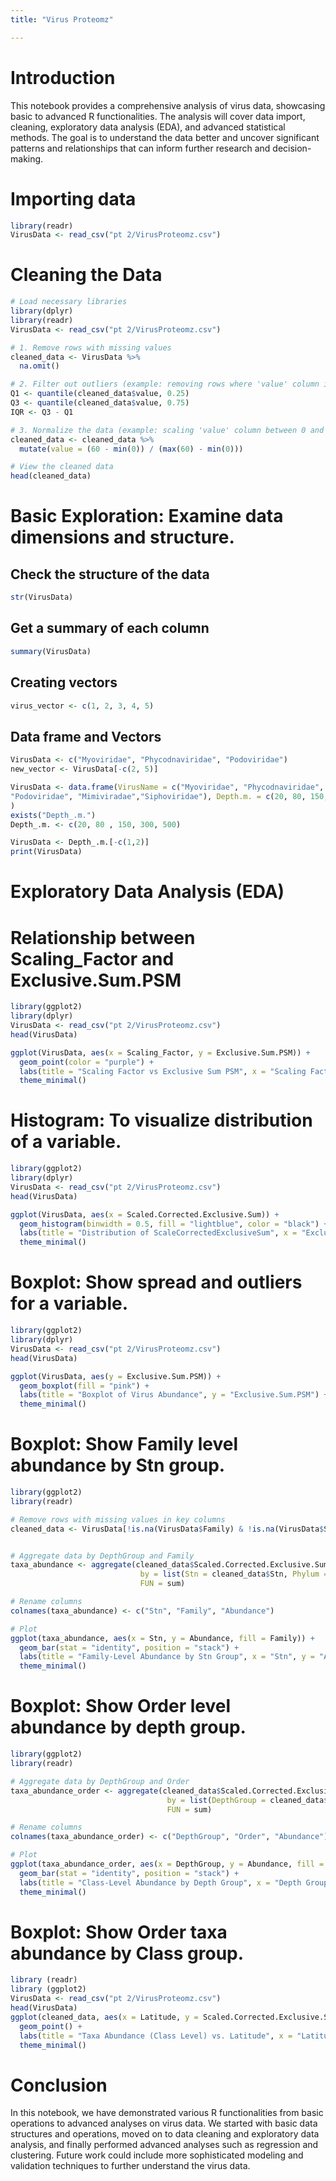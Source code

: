 ---
title: "Virus Proteomz"

---

# Introduction

This notebook provides a comprehensive analysis of virus data,
showcasing basic to advanced R functionalities. The analysis will cover
data import, cleaning, exploratory data analysis (EDA), and advanced
statistical methods. The goal is to understand the data better and
uncover significant patterns and relationships that can inform further
research and decision-making.

# Importing data

```{r}
library(readr) 
VirusData <- read_csv("pt 2/VirusProteomz.csv")
```

# Cleaning the Data

```{r}
# Load necessary libraries
library(dplyr)
library(readr) 
VirusData <- read_csv("pt 2/VirusProteomz.csv")

# 1. Remove rows with missing values
cleaned_data <- VirusData %>%
  na.omit()

# 2. Filter out outliers (example: removing rows where 'value' column is outside 1.5*IQR)
Q1 <- quantile(cleaned_data$value, 0.25)
Q3 <- quantile(cleaned_data$value, 0.75)
IQR <- Q3 - Q1

# 3. Normalize the data (example: scaling 'value' column between 0 and 1)
cleaned_data <- cleaned_data %>%
  mutate(value = (60 - min(0)) / (max(60) - min(0)))

# View the cleaned data
head(cleaned_data)
```

# Basic Exploration: Examine data dimensions and structure.

## Check the structure of the data

```{r}
str(VirusData)
```

## Get a summary of each column

```{r}
summary(VirusData)
```

## Creating vectors

```{r}
virus_vector <- c(1, 2, 3, 4, 5)
```

## Data frame and Vectors

```{r}
VirusData <- c("Myoviridae", "Phycodnaviridae", "Podoviridae") 
new_vector <- VirusData[-c(2, 5)]
```

```{r}
VirusData <- data.frame(VirusName = c("Myoviridae", "Phycodnaviridae",
"Podoviridae", "Mimiviradae","Siphoviridae"), Depth.m. = c(20, 80, 150, 300, 500)
)
exists("Depth_.m.")
Depth_.m. <- c(20, 80 , 150, 300, 500) 

VirusData <- Depth_.m.[-c(1,2)]
print(VirusData)
```

# Exploratory Data Analysis (EDA)

# Relationship between Scaling_Factor and Exclusive.Sum.PSM

```{r}
library(ggplot2)
library(dplyr)
VirusData <- read_csv("pt 2/VirusProteomz.csv")
head(VirusData)

ggplot(VirusData, aes(x = Scaling_Factor, y = Exclusive.Sum.PSM)) +
  geom_point(color = "purple") +
  labs(title = "Scaling Factor vs Exclusive Sum PSM", x = "Scaling Factor", y = "Exclusive Sum PSM") +
  theme_minimal()


```

# Histogram: To visualize distribution of a variable.

```{r}
library(ggplot2)
library(dplyr)
VirusData <- read_csv("pt 2/VirusProteomz.csv")
head(VirusData)

ggplot(VirusData, aes(x = Scaled.Corrected.Exclusive.Sum)) +
  geom_histogram(binwidth = 0.5, fill = "lightblue", color = "black") +
  labs(title = "Distribution of ScaleCorrectedExclusiveSum", x = "Exclusive Sum", y = "Frequency") +
  theme_minimal()
```

# Boxplot: Show spread and outliers for a variable.

```{r}
library(ggplot2)
library(dplyr)
VirusData <- read_csv("pt 2/VirusProteomz.csv")
head(VirusData)

ggplot(VirusData, aes(y = Exclusive.Sum.PSM)) +
  geom_boxplot(fill = "pink") +
  labs(title = "Boxplot of Virus Abundance", y = "Exclusive.Sum.PSM") +
  theme_minimal()
```
# Boxplot: Show Family level abundance by Stn group.

```{r}
library(ggplot2)
library(readr)

# Remove rows with missing values in key columns
cleaned_data <- VirusData[!is.na(VirusData$Family) & !is.na(VirusData$Stn), ]


# Aggregate data by DepthGroup and Family
taxa_abundance <- aggregate(cleaned_data$Scaled.Corrected.Exclusive.Sum, 
                             by = list(Stn = cleaned_data$Stn, Phylum = cleaned_data$Phylum), 
                             FUN = sum)

# Rename columns
colnames(taxa_abundance) <- c("Stn", "Family", "Abundance")

# Plot
ggplot(taxa_abundance, aes(x = Stn, y = Abundance, fill = Family)) +
  geom_bar(stat = "identity", position = "stack") +
  labs(title = "Family-Level Abundance by Stn Group", x = "Stn", y = "Abundance") +
  theme_minimal()
```
# Boxplot: Show Order level abundance by depth group.

```{r}
library(ggplot2)
library(readr)

# Aggregate data by DepthGroup and Order
taxa_abundance_order <- aggregate(cleaned_data$Scaled.Corrected.Exclusive.Sum, 
                                   by = list(DepthGroup = cleaned_data$DepthGroup, Order = cleaned_data$Order), 
                                   FUN = sum)

# Rename columns
colnames(taxa_abundance_order) <- c("DepthGroup", "Order", "Abundance")

# Plot
ggplot(taxa_abundance_order, aes(x = DepthGroup, y = Abundance, fill = Order)) +
  geom_bar(stat = "identity", position = "stack") +
  labs(title = "Class-Level Abundance by Depth Group", x = "Depth Group", y = "Abundance") +
  theme_minimal()

```

# Boxplot: Show Order taxa abundance by Class group.
```{r}
library (readr)
library (ggplot2)
VirusData <- read_csv("pt 2/VirusProteomz.csv")
head(VirusData)
ggplot(cleaned_data, aes(x = Latitude, y = Scaled.Corrected.Exclusive.Sum, color = Class)) +
  geom_point() +
  labs(title = "Taxa Abundance (Class Level) vs. Latitude", x = "Latitude", y = "Abundance") +
  theme_minimal()

```

# Conclusion

In this notebook, we have demonstrated various R functionalities from
basic operations to advanced analyses on virus data. We started with
basic data structures and operations, moved on to data cleaning and
exploratory data analysis, and finally performed advanced analyses such
as regression and clustering. Future work could include more
sophisticated modeling and validation techniques to further understand
the virus data.
